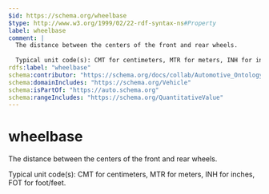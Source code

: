 ```yaml
---
$id: https://schema.org/wheelbase
$type: http://www.w3.org/1999/02/22-rdf-syntax-ns#Property
label: wheelbase
comment: |
  The distance between the centers of the front and rear wheels.
  
  Typical unit code(s): CMT for centimeters, MTR for meters, INH for inches, FOT for foot/feet.
rdfs:label: "wheelbase"
schema:contributor: "https://schema.org/docs/collab/Automotive_Ontology_Working_Group"
schema:domainIncludes: "https://schema.org/Vehicle"
schema:isPartOf: "https://auto.schema.org"
schema:rangeIncludes: "https://schema.org/QuantitativeValue"
---
```


# wheelbase

The distance between the centers of the front and rear wheels.

Typical unit code(s): CMT for centimeters, MTR for meters, INH for inches, FOT for foot/feet.

